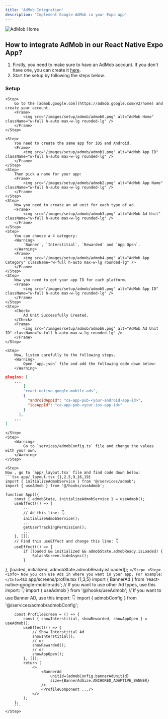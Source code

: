 ```yaml
---
title: 'AdMob Integration'
description: 'Implement Google AdMob in your Expo app'
---
```


<Frame>
    <img src="/images/features/admob.png" alt="AdMob Home" className="w-full h-full rounded-lg" />
</Frame>

## How to integrate AdMob in our React Native Expo App?
1. Firstly, you need to make sure to have an AdMob account. If you don't have one, you can create it [here](https://apps.admob.com/v2/home).
2. Start the setup by following the steps below.

### Setup
<Steps>

    <Step>
        Go to the [admob.google.com](https://admob.google.com/v2/home) and create your account.
        <Frame>
            <img src="/images/setup/admob/admob0.png" alt="AdMob Home" className="w-full h-auto max-w-lg rounded-lg" />
        </Frame>
    </Step>

    <Step>
        You need to create the same app for iOS and Android.
        <Frame>
            <img src="/images/setup/admob/admob1.png" alt="AdMob App ID" className="w-full h-auto max-w-lg rounded-lg" />
        </Frame>
    </Step>
    <Step>
        Then pick a name for your app:
        <Frame>
            <img src="/images/setup/admob/admob2.png" alt="AdMob App Name" className="w-full h-auto max-w-lg rounded-lg" />
        </Frame>
    </Step>
    <Step>
        Now you need to create an ad unit for each type of ad.
        <Frame>
            <img src="/images/setup/admob/admob3.png" alt="AdMob Ad Unit" className="w-full h-auto max-w-lg rounded-lg" />
        </Frame>
    </Step>
    <Step>  
        You can choose a 4 category:
        <Warning>
            `Banner`, `Interstitial`, `Rewarded` and `App Open`.
        </Warning>
        <Frame>
            <img src="/images/setup/admob/admob4.png" alt="AdMob App Category" className="w-full h-auto max-w-lg rounded-lg" />
        </Frame>
    </Step>
    <Step>
        Now you need to get your app ID for each platform.
        <Frame>
            <img src="/images/setup/admob/admob5.png" alt="AdMob App ID" className="w-full h-auto max-w-lg rounded-lg" />
        </Frame>
    </Step>
    <Step>
        <Check>
            Ad Unit Successfully Created.
        </Check>
        <Frame>
            <img src="/images/setup/admob/admob6.png" alt="AdMob Ad Unit ID" className="w-full h-auto max-w-lg rounded-lg" />
        </Frame>
    </Step>

    <Step>
        Now, listen carefully to the following steps.
        <Warning>
            Open `app.json` file and add the following code down below:
        </Warning>
```json
plugins: [
    ...
        [
        "react-native-google-mobile-ads",
        {
          "androidAppId": "ca-app-pub-<your-android-app-id>",
          "iosAppId": "ca-app-pub-<your-ios-app-id>"
        }
      ],
    ...
]
```
    </Step>
    <Step>
        <Warning>
            Go to `services/admobConfig.ts` file and change the values with your own.
        </Warning>
    </Step>

    <Step>
    Now , go to `app/_layout.tsx` file and find code down below:
    ```tsx app/_layout.tsx {1,2,5,9,16,19}
    import { initializeAdmobService } from '@/services/admob';
    import { useAdmob } from '@/hooks/useAdmob';

    function App(){
        const { admobState, initializeAdmobService } = useAdmob();
        useEffect(() => {
            ...
            // Ad this line: 👇
            initializeAdmobService();
            ...
            getUserTrackingPermission();
            ...
        }, []);
        // Find this useEffect and change this line: 👇
        useEffect(() => {
            if (loaded && initialized && admobState.admobReady.isLoaded) {
                SplashScreen.hideAsync();
            }
  }, [loaded, initialized, admobState.admobReady.isLoaded]); 
        ```
    </Step>
    <Step>
        <Info>
            Now you can use Ads in where you want in your app. For example:
        </Info>
        ```tsx app/screens/profile.tsx {1,3,5}
        import { BannerAd } from 'react-native-google-mobile-ads';
        // If you want to use other Ad types, use this import: 👇
        import { useAdmob } from '@/hooks/useAdmob';
        // If you want to use Banner AD, use this import: 👇
        import { admobConfig } from '@/services/admob/admobConfig';

        const ProfileScreen = () => {
            const { showInterstitial, showRewarded, showAppOpen } = useAdmob();
            useEffect(() => {
                // Show Interstitial Ad
                showInterstitial();
                // or  
                showRewarded();
                // or
                showAppOpen();
            }, []);
            return (
                <>
                    <BannerAd
                        unitId={admobConfig.bannerAdUnitId}
                        size={BannerAdSize.ANCHORED_ADAPTIVE_BANNER}
                    />
                    <ProfileComponent .../>
                </>
            );
        };
        ```
    </Step>
</Steps>
